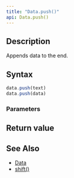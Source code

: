 ```yaml
---
title: "Data.push()"
api: Data.push()
---
```


## Description

Appends data to the end.

## Syntax

``` js
data.push(text)
data.push(data)
```

### Parameters

<Parameters/>

## Return value

<ReturnValue/>

## See Also

* [Data](/reference/api/Data)
* [shift()](/reference/api/Data/shift)
